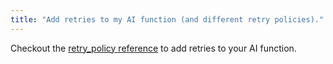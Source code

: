 ```yaml
---
title: "Add retries to my AI function (and different retry policies)."
---
```


Checkout the [retry_policy reference](/docs/syntax/client/retry) to add retries to your AI function.